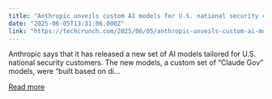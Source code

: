 ```yaml
---
title: "Anthropic unveils custom AI models for U.S. national security customers"
date: "2025-06-05T13:31:06.000Z"
link: "https://techcrunch.com/2025/06/05/anthropic-unveils-custom-ai-models-for-u-s-national-security-customers/"
---
```


Anthropic says that it has released a new set of AI models tailored for U.S. national security customers. The new models, a custom set of &#8220;Claude Gov&#8221; models, were &#8220;built based on di...

[Read more](https://techcrunch.com/2025/06/05/anthropic-unveils-custom-ai-models-for-u-s-national-security-customers/)
